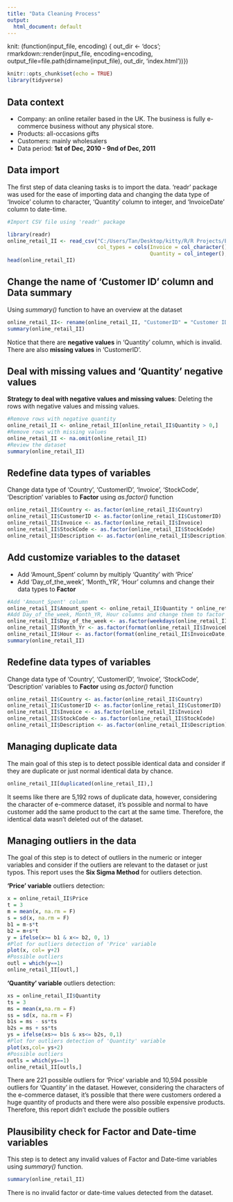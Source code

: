 ```yaml
---
title: "Data Cleaning Process"
output:
  html_document: default
---
```

knit: (function(input_file, encoding) {
  out_dir <- 'docs';
  rmarkdown::render(input_file,
 encoding=encoding,
 output_file=file.path(dirname(input_file), out_dir, 'index.html'))})

```r
knitr::opts_chunk$set(echo = TRUE)
library(tidyverse)
```

## Data context

- Company: an online retailer based in the UK. The business is fully e-commerce business without any physical store.
- Products: all-occasions gifts
- Customers: mainly wholesalers
- Data period: **1st of Dec, 2010 - 9nd of Dec, 2011**


## Data import

The first step of data cleaning tasks is to import the data. 'readr' package was used for the ease of importing data and changing the data type of 'Invoice' column to character, 'Quantity' column to integer, and 'InvoiceDate' column to date-time. 

```r
#Import CSV file using 'readr' package

library(readr)
online_retail_II <- read_csv("C:/Users/Tan/Desktop/kitty/R/R Projects/E-commerce Data/online_retail_II.csv", 
                             col_types = cols(Invoice = col_character(), 
                                              Quantity = col_integer(), InvoiceDate = col_datetime(format = "%d/%m/%Y %H.%M")))
head(online_retail_II)
```

## Change the name of 'Customer ID' column and Data summary

Using *summary()* function to have an overview at the dataset

```r
online_retail_II<- rename(online_retail_II, "CustomerID" = "Customer ID")
summary(online_retail_II)
```

Notice that there are **negative values** in 'Quantity' column, which is invalid. There are also **missing values** in 'CustomerID'.

## Deal with missing values and 'Quantity' negative values

**Strategy to deal with negative values and missing values**: Deleting the rows with negative values and missing values.

```r
#Remove rows with negative quantity
online_retail_II <- online_retail_II[online_retail_II$Quantity > 0,]
#Remove rows with missing values
online_retail_II <- na.omit(online_retail_II)
#Review the dataset
summary(online_retail_II)
```


## Redefine data types of variables

Change data type of 'Country', 'CustomerID', 'Invoice', 'StockCode', 'Description' variables to **Factor** using *as.factor()* function

```r
online_retail_II$Country <- as.factor(online_retail_II$Country)
online_retail_II$CustomerID <- as.factor(online_retail_II$CustomerID)
online_retail_II$Invoice <- as.factor(online_retail_II$Invoice)
online_retail_II$StockCode <- as.factor(online_retail_II$StockCode)
online_retail_II$Description <- as.factor(online_retail_II$Description)
```

## Add customize variables to the dataset

- Add 'Amount_Spent' column by multiply 'Quantity' with 'Price'
- Add 'Day_of_the_week', 'Month_YR', 'Hour' columns and change their data types to **Factor**

```r
#Add 'Amount_Spent' column
online_retail_II$Amount_spent <- online_retail_II$Quantity * online_retail_II$Price
#Add Day_of_the_week, Month_YR, Hour columns and change them to factor data type
online_retail_II$Day_of_the_week <- as.factor(weekdays(online_retail_II$InvoiceDate)) #there is no order on Saturday
online_retail_II$Month_Yr <- as.factor(format(online_retail_II$InvoiceDate, "%Y-%m"))
online_retail_II$Hour <- as.factor(format(online_retail_II$InvoiceDate, "%H"))
summary(online_retail_II)
```

## Redefine data types of variables

Change data type of 'Country', 'CustomerID', 'Invoice', 'StockCode', 'Description' variables to **Factor** using *as.factor()* function

```r
online_retail_II$Country <- as.factor(online_retail_II$Country)
online_retail_II$CustomerID <- as.factor(online_retail_II$CustomerID)
online_retail_II$Invoice <- as.factor(online_retail_II$Invoice)
online_retail_II$StockCode <- as.factor(online_retail_II$StockCode)
online_retail_II$Description <- as.factor(online_retail_II$Description)
```

## Managing duplicate data

The main goal of this step is to detect possible identical data and consider if they are duplicate or just normal identical data by chance.

```r
online_retail_II[duplicated(online_retail_II),]
```

It seems like there are 5,192 rows of duplicate data, however, considering the character of e-commerce dataset, it's possible and normal to have customer add the same product to the cart at the same time. Therefore, the identical data wasn't deleted out of the dataset.

## Managing outliers in the data

The goal of this step is to detect of outliers in the numeric or integer variables and consider if the outliers are relevant to the dataset or just typos. This report uses the **Six Sigma Method** for outliers detection.

**'Price' variable** outliers detection:

```r
x = online_retail_II$Price
t = 3
m = mean(x, na.rm = F)
s = sd(x, na.rm = F)
b1 = m-s*t
b2 = m+s*t
y = ifelse(x>= b1 & x<= b2, 0, 1)
#Plot for outliers detection of 'Price' variable
plot(x, col= y+2)
#Possible outliers
outl = which(y==1)
online_retail_II[outl,]
``` 

**'Quantity' variable** outliers detection:

```r
xs = online_retail_II$Quantity
ts = 3
ms = mean(x,na.rm = F)
ss = sd(x, na.rm = F)
b1s = ms - ss*ts
b2s = ms + ss*ts
ys = ifelse(xs>= b1s & xs<= b2s, 0,1)
#Plot for outliers detection of 'Quantity' variable
plot(xs,col= ys+2)
#Possible outliers
outls = which(ys==1)
online_retail_II[outls,]
```

There are 221 possible outliers for 'Price' variable and 10,594 possible outliers for 'Quantity' in the dataset. However, considering the characters of the e-commerce dataset, it's possible that there were customers ordered a huge quantity of products and there were also possible expensive products. Therefore, this report didn't exclude the possible outliers

## Plausibility check for Factor and Date-time variables

This step is to detect any invalid values of Factor and Date-time variables using *summary()* function.

```r
summary(online_retail_II)
```

There is no invalid factor or date-time values detected from the dataset.


